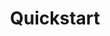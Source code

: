 ---
title: "Quickstart"
url: "https://docs.keywordsai.co/documentation/get-started/quickstart/logging"
---